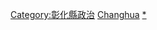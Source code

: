 {{臺灣行政區劃分類導航|政治人物}}


[[Category:彰化縣政治|Category:彰化縣政治]]
[[Category:臺灣各地政治人物|Changhua]]
[[Category:彰化縣人|*]]